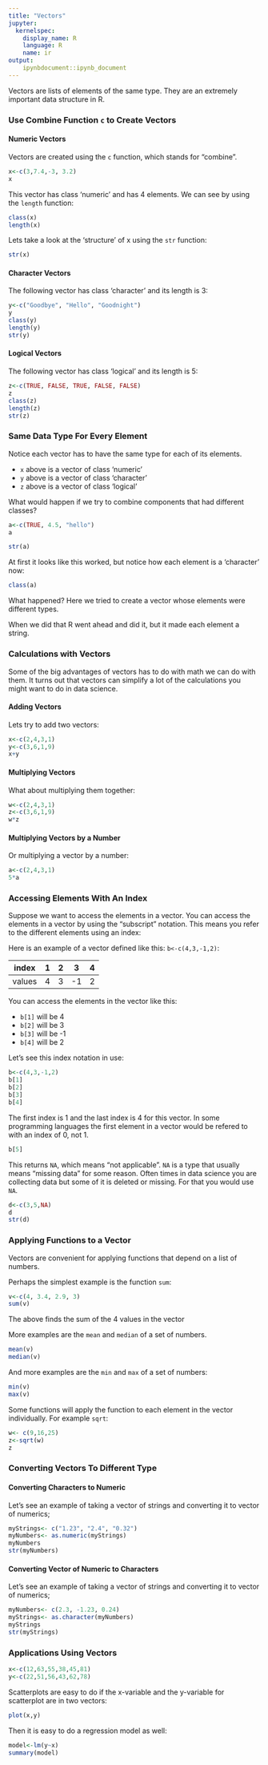 ```yaml
---
title: "Vectors"
jupyter:
  kernelspec:
    display_name: R
    language: R
    name: ir
output:
    ipynbdocument::ipynb_document
---
```


Vectors are lists of elements of the same type. They are an extremely important data structure in R.  

### Use Combine Function `c` to Create Vectors

#### Numeric Vectors

Vectors are created using the `c` function, which stands for "combine".
 
```r
x<-c(3,7.4,-3, 3.2)
x
```

This vector has class 'numeric' and has 4 elements. We can see by using the `length` function:

```r
class(x)
length(x)
```

Lets take a look at the 'structure' of x using the `str` function:

```r
str(x)
```

#### Character Vectors

The following vector has class 'character' and its length is 3:

```r
y<-c("Goodbye", "Hello", "Goodnight")
y
class(y)
length(y)
str(y)
```

#### Logical Vectors

The following vector has class 'logical' and its length is 5:

```r
z<-c(TRUE, FALSE, TRUE, FALSE, FALSE)
z
class(z)
length(z)
str(z)
```

### Same Data Type For Every Element

Notice each vector has to have the same type for each of its elements.  

- `x` above is a vector of class 'numeric'
- `y` above is a vector of class 'character'
- `z` above is a vector of class 'logical'

What would happen if we try to combine components that had different classes?
```r
a<-c(TRUE, 4.5, "hello")
a
```

```r
str(a)
```

At first it looks like this worked, but notice how each element is a 'character' now:

```r
class(a)
```

What happened? Here we tried to create a vector whose elements were different types.  

When we did that R went ahead and did it, but it made each element a string. 

### Calculations with Vectors 

Some of the big advantages of vectors has to do with math we can do with them. It turns out that vectors can simplify a lot of the calculations you might want to do in data science.   

#### Adding Vectors

Lets try to add two vectors:

```r
x<-c(2,4,3,1)
y<-c(3,6,1,9)
x+y
```

#### Multiplying Vectors

What about multiplying them together:

```r
w<-c(2,4,3,1)
z<-c(3,6,1,9)
w*z
```

#### Multiplying Vectors by a Number

Or multiplying a vector by a number:

```r
a<-c(2,4,3,1)
5*a
```

### Accessing Elements With An Index 

Suppose we want to access the elements in a vector. You can access the elements in a vector by using the "subscript" notation. This means you refer to the different elements using an index:

Here is an example of a vector defined like this: `b<-c(4,3,-1,2)`:

| index | 1  | 2 | 3 | 4 |
|--|--|--|--|--|
| values| 4  | 3  | -1  | 2 | 

You can access the elements in the vector like this:

- `b[1]` will be 4
- `b[2]` will be 3 
- `b[3]` will be -1 
- `b[4]` will be 2 

Let's see this index notation in use:

```r
b<-c(4,3,-1,2)
b[1]
b[2]
b[3]
b[4]
```

The first index is 1 and the last index is 4 for this vector. In some programming languages the first element in a vector would be refered to with an index of 0, not 1.

```r
b[5]
```

This returns `NA`, which means "not applicable". `NA` is a type that usually means "missing data" for some reason. Often times in data science you are collecting data but some of it is deleted or missing. For that you would use `NA`. 

```r
d<-c(3,5,NA)
d
str(d)
```

### Applying Functions to a Vector 

Vectors are convenient for applying functions that depend on a list of numbers. 

Perhaps the simplest example is the function `sum`:

```r
v<-c(4, 3.4, 2.9, 3)
sum(v)
```

The above finds the sum of the 4 values in the vector

More examples are the `mean` and `median` of  a set of numbers. 

```r
mean(v)
median(v)
```
And more examples are the `min` and `max` of a set of numbers:

```r
min(v)
max(v)
```

Some functions will apply the function to each element in the vector individually. For example `sqrt`:
```r
w<- c(9,16,25)
z<-sqrt(w)
z
```

### Converting Vectors To Different Type 

#### Converting Characters to Numeric 

Let's see an example of taking a vector of strings and converting it to vector of numerics;


```r
myStrings<- c("1.23", "2.4", "0.32")
myNumbers<- as.numeric(myStrings)
myNumbers
str(myNumbers)
```

#### Converting Vector of Numeric to Characters 

Let's see an example of taking a vector of strings and converting it to vector of numerics;


```r
myNumbers<- c(2.3, -1.23, 0.24)
myStrings<- as.character(myNumbers)
myStrings
str(myStrings)
```

### Applications Using Vectors 

```r
x<-c(12,63,55,38,45,81)
y<-c(22,51,56,43,62,78)
```

Scatterplots are easy to do if the x-variable and the y-variable for scatterplot are in two vectors: 

```r
plot(x,y)
```

Then it is easy to do a regression model as well:

```r
model<-lm(y~x)
summary(model)
```
